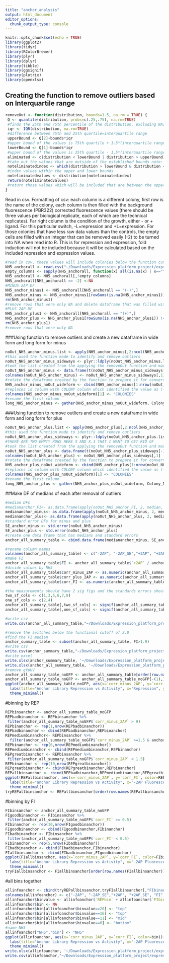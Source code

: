 ```yaml
---
title: "anchor_analysis"
output: html_document
editor_options: 
  chunk_output_type: console
---
```


```r
knitr::opts_chunk$set(echo = TRUE)
library(ggplot2)
library(tidyr)
library(RColorBrewer)
library(plyr)
library(dplyr)
library(tibble)
library(ggsignif)
library(plotrix)
library(openxlsx)
```

## Creating the function to remove outliers based on Interquartile range
```r
removeOut <- function(distribution, bounds=1.5, na.rm = TRUE) {
 Q <- quantile(distribution, probs=c(.25,.75), na.rm=TRUE) 
 #finds the 25th and 75th percentile of the distribution, excluding NAs
 iqr <- IQR(distribution, na.rm=TRUE)
 #difference between 75th and 25th quartile=interquartile range
 upperBound <- Q[2]+bounds*iqr
 #upper bound of the values is 75th quartile + 1.5*(interquartile range) note: that 1.5 can be varied by changing bound
 lowerBound <- Q[1]-bounds*iqr
 #upper bound of the values is 25th quartile - 1.5*(interquartile range)
 eliminated <- c(distribution < lowerBound | distribution > upperBound)
 #take out the values that are outside of the established bounds note: that 1.5 can be varied by changing bound
 noteliminatedindex <- which(distribution > lowerBound & distribution < upperBound)
 #index values within the upper and lower bounds
 noteliminatedvalues <- distribution[noteliminatedindex]
 return(noteliminatedvalues)
 #return those values which will be included that are between the upper and lower bounds 
}
```

Read in csv.
Formatting of csv: each column is a different colony, first row is the name of the colony, each column is then filled with the background fluorescence (PBR322) corrected fluorescence values (there should be three values per biological replicate, each of which are the technical replicates). Far right column is the condition of the growth, either - or + ligand. For this particular switch, -L=repression and +L=expression. For those colonies that have less raw data values than the controls, the empty cells are filled with an integer that can be removed easily (-2) to be turned into NA when read into R. 
This is for repression and expression, fold induction will not be included because it will be calculated based on the included repression and expression values.
```r
#read in csv, these values will include colonies below the function cut off which has been defined here as 2.0
NH5_anchorall <- read.csv("~/Downloads/Expression_platform_project/expression_platform_files/anchor_library_data.csv", header=T)
empty_columns <- sapply(NH5_anchorall, function(x) all(is.na(x) | x==""))
NH5_anchorall <- NH5_anchorall[,!empty_columns]
NH5_anchorall[NH5_anchorall == -2] <-NA
#MINUS 2AP DF
NH5_anchor_minus1 <- NH5_anchorall[NH5_anchorall == "(-)",]
NH5_anchor_minus <- NH5_anchor_minus1[rowSums(is.na(NH5_anchor_minus1)) !=ncol(NH5_anchor_minus1),]
rm(NH5_anchor_minus1)
#remove rows that were only NA and delete dataframe that was filled with NA only columns
#PLUS 2AP DF
NH5_anchor_plus1 <- NH5_anchorall[NH5_anchorall == "(+)",]
NH5_anchor_plus <- NH5_anchor_plus1[rowSums(is.na(NH5_anchor_plus1)) !=ncol(NH5_anchor_plus1),]
rm(NH5_anchor_plus1)
#remove rows that were only NA 
```

###Using function to remove outliers and create a new dataframe in wide form and long form for minus
```r
noOut_NH5_anchor_minus.list <- apply(NH5_anchor_minus[,2:ncol(NH5_anchor_minus)], 2, removeOut, na.rm=TRUE)
#this used the function made to identify and remove outliers 
noOut_NH5_anchor_minus_sideways <- plyr::ldply(noOut_NH5_anchor_minus.list, rbind)
#took the list created from the applying the removeOut function and made it into a dataframe 
noOut_NH5_anchor_minus <- data.frame(t(noOut_NH5_anchor_minus_sideways[-1]))
colnames(noOut_NH5_anchor_minus) <- noOut_NH5_anchor_minus_sideways[,1]
#rotate the dataframe created by the function to prepare it for converting to long form 
NH5_anchor_minus_noOut_wideform <- cbind(NH5_anchor_minus[1:nrow(noOut_NH5_anchor_minus),1], noOut_NH5_anchor_minus[,1:ncol(noOut_NH5_anchor_minus)])
#replaces id column with COLONY column which identified the value as (-) or (+)
colnames(NH5_anchor_minus_noOut_wideform)[1] <- "COLONIES"
#rename the first column 
long_NH5_anchor_minus <- gather(NH5_anchor_minus_noOut_wideform, Colony_Name, Fluorescence, -COLONIES)
```

###Using function to remove outliers and create a new dataframe in wide form and long form for plus
```r

noOut_NH5_anchor_plus.list <- apply(NH5_anchor_plus[,2:ncol(NH5_anchor_plus)], 2, removeOut, na.rm=TRUE)
#this used the function made to identify and remove outliers 
noOut_NH5_anchor_plus_sideways <- plyr::ldply(noOut_NH5_anchor_plus.list, rbind)
#THERE ARE TWO EMPTY ROWS HERE X AND X.1 THAT I WANT TO GET RID OF 
#took the list created from the applying the removeOut function and made it into a dataframe 
noOut_NH5_anchor_plus <- data.frame(t(noOut_NH5_anchor_plus_sideways[-1]))
colnames(noOut_NH5_anchor_plus) <- noOut_NH5_anchor_plus_sideways[,1]
#rotate the dataframe created by the function to prepare it for converting to long form 
NH5_anchor_plus_noOut_wideform <- cbind(NH5_anchor_plus[1:nrow(noOut_NH5_anchor_plus),1], noOut_NH5_anchor_plus[,1:ncol(noOut_NH5_anchor_plus)])
#replaces id column with COLONY column which identified the value as (-) or (+)
colnames(NH5_anchor_plus_noOut_wideform)[1] <- "COLONIES"
#rename the first column 
long_NH5_anchor_plus <- gather(NH5_anchor_plus_noOut_wideform, Colony_Name, Fluorescence, -COLONIES)
```

##Make DF of medians of each after removal of outliers 
```r
#median DFs
#mediananchor_FI<- as.data.frame(apply(noOut_NH5_anchor_FI, 2, median, na.rm=TRUE))
mediananchor_minus<- as.data.frame(apply(noOut_NH5_anchor_minus, 2, median, na.rm=TRUE))
mediananchor_plus<- as.data.frame(apply(noOut_NH5_anchor_plus, 2, median, na.rm=TRUE))
#standard error DFs for minus and plus
SE_anchor_minus <- std.error(noOut_NH5_anchor_minus)
SE_anchor_plus <- std.error(noOut_NH5_anchor_plus)
#create one data frame that has medians and standard errors
anchor_all_summary_table <- cbind.data.frame(mediananchor_minus, SE_anchor_minus, mediananchor_plus, SE_anchor_plus)

#rename column names
colnames(anchor_all_summary_table) <- c("-2AP", "-2AP_SE","+2AP", "+2AP_SE")
#make FI
anchor_all_summary_table$FI <- anchor_all_summary_table$`+2AP` / anchor_all_summary_table$`-2AP`
#divide values by NH5
anchor_all_summary_table$corr_minus_2AP <- as.numeric(anchor_all_summary_table$'-2AP')/anchor_all_summary_table[c("NH5"),c("-2AP")]
anchor_all_summary_table$corr_plus_2AP <- as.numeric(anchor_all_summary_table$'+2AP')/anchor_all_summary_table[c("NH5"),c("+2AP")]
anchor_all_summary_table$corr_FI <- as.numeric(anchor_all_summary_table$FI)/anchor_all_summary_table[c("NH5"),c("FI")]

#the measurements should have 2 sig figs and the standards errors should have 1 sig fig
two_sf_cols <- c(1,3,5,6,7,8)
one_sf_cols <- c(2,4)
anchor_all_summary_table[,two_sf_cols] <- signif(anchor_all_summary_table[,two_sf_cols],2)
anchor_all_summary_table[,one_sf_cols] <- signif(anchor_all_summary_table[,one_sf_cols],1)

#write csv
write.csv(anchor_all_summary_table,"~/Downloads/Expression_platform_project/expression_platform_files/analysis/output_files/anchor/anchor_all_summary_table.csv", row.names = TRUE)

#remove the switches below the functional cutoff of 2.0
#find the FI median
anchor_summary_table <- subset(anchor_all_summary_table, FI>1.9)
#write csv
write.csv(anchor_summary_table,"~/Downloads/Expression_platform_project/expression_platform_files/analysis/output_files/anchor/anchor_summary_table.csv", row.names = TRUE)
#write excel
write.xlsx(anchor_summary_table, '~/Downloads/Expression_platform_project/expression_platform_files/analysis/output_files/anchor/anchor_summary_table.xlsx', rowNames = TRUE)
write.xlsx(anchor_all_summary_table, '~/Downloads/Expression_platform_project/expression_platform_files/analysis/output_files/anchor/anchor_all_summary_table.xlsx', rowNames = TRUE)
#remove gfpUV
anchor_all_summary_table_noGFP <- anchor_all_summary_table[order(row.names(anchor_all_summary_table)),]
anchor_all_summary_table_noGFP <- anchor_all_summary_table_noGFP[-(1),]
ggplot(anchor_all_summary_table_noGFP, aes(x=`corr_minus_2AP`, y=`corr_FI`))+ geom_point(size=2, alpha=1, show.legend = FALSE)+
  labs(title="Anchor Library Repression vs Activity", x="Repression", y="Fold Induction")+
  theme_minimal()
```
#binning by REP
```r
REPbinsanchor <- anchor_all_summary_table_noGFP
REPbadbinanchor <- REPbinsanchor %>% 
 filter(anchor_all_summary_table_noGFP$`corr_minus_2AP` > 9)
REPbinanchor <- rep(1,nrow(REPbadbinanchor))
REPbadbinanchor <- cbind(REPbadbinanchor,REPbinanchor)
REPmediumbinanchor<- REPbinsanchor %>% 
  filter(anchor_all_summary_table_noGFP$`corr_minus_2AP` >=1.5 & anchor_all_summary_table_noGFP$`corr_minus_2AP` <=9)
REPbinanchor <- rep(6,nrow(REPmediumbinanchor))
REPmediumbinanchor <- cbind(REPmediumbinanchor,REPbinanchor)
REPgreatbinanchor <- REPbinsanchor %>% 
 filter(anchor_all_summary_table_noGFP$`corr_minus_2AP` < 1.5)
REPbinanchor <- rep(10,nrow(REPgreatbinanchor))
REPgreatbinanchor <- cbind(REPgreatbinanchor,REPbinanchor)
REPallbinsanchor <- rbind(REPbadbinanchor,REPmediumbinanchor,REPgreatbinanchor)
ggplot(REPallbinsanchor, aes(x=`corr_minus_2AP`, y=`corr_FI`, color=REPbinanchor))+ geom_point(size=2, alpha=1, show.legend = FALSE)+
  labs(title="anchor Library Repression vs Activity", x="-2AP Fluorescence", y="Fold Induction")+
  theme_minimal()
tryREPallbinsanchor <- REPallbinsanchor[order(row.names(REPallbinsanchor)),]
```

#binning by FI
```r
FIbinsanchor <- anchor_all_summary_table_noGFP
FIgoodbinanchor <- FIbinsanchor %>% 
 filter(anchor_all_summary_table_noGFP$`corr_FI` >= 0.5)
FIbinanchor <- rep(10,nrow(FIgoodbinanchor))
FIgoodbinanchor <- cbind(FIgoodbinanchor,FIbinanchor)
FIbadbinanchor <- FIbinsanchor %>% 
 filter(anchor_all_summary_table_noGFP$`corr_FI` < 0.5)
FIbinanchor <- rep(5,nrow(FIbadbinanchor))
FIbadbinanchor <- cbind(FIbadbinanchor,FIbinanchor)
FIallbinsanchor <- rbind(FIbadbinanchor,FIgoodbinanchor)
ggplot(FIallbinsanchor, aes(x=`corr_minus_2AP`, y=`corr_FI`, color=FIbinanchor))+ geom_point(size=2.5, alpha=1, show.legend = FALSE)+
  labs(title="Anchor Library Repression vs Activity", x="-2AP Fluorescence", y="Fold Induction")+
  theme_minimal()
tryFIallbinsanchor <- FIallbinsanchor[order(row.names(FIallbinsanchor)),]
```
#all bins together
```r
allinfoanchor <- cbind(tryREPallbinsanchor,tryFIallbinsanchor[,"FIbinanchor"])
colnames(allinfoanchor) <- c("-2AP", "-2AP_SE","+2AP", "+2AP_SE", "FI", "corr_minus_2AP", "corr_plus_2AP", "corr_FI", "REPbin", "FIbin")
allinfoanchor$binvalue <- allinfoanchor$`REPbin` + allinfoanchor$`FIbin`
allinfoanchor$bin <- NA
allinfoanchor$bin[allinfoanchor$binvalue==20] <- "top"
allinfoanchor$bin[allinfoanchor$binvalue==16] <- "top"
allinfoanchor$bin[allinfoanchor$binvalue==11] <- "mid"
allinfoanchor$bin[allinfoanchor$binvalue==6] <- "bottom"
#name NH5
allinfoanchor["NH5","bin"] <- "NH5"
ggplot(allinfoanchor, aes(x=`corr_minus_2AP`, y=`corr_FI`, color=bin))+ geom_point(size=4, alpha=1, show.legend = FALSE)+
  labs(title="Anchor Library Repression vs Activity", x="-2AP Fluorescence", y="Fold Induction")+
  theme_minimal()
write.xlsx(allinfoanchor, '~/Downloads/Expression_platform_project/expression_platform_files/analysis/output_files/anchor/anchor_binning.xlsx', rowNames = TRUE)
write.csv(allinfoanchor,"~/Downloads/Expression_platform_project/expression_platform_files/analysis/output_files/anchor/anchor_binning.csv", row.names = TRUE)
```